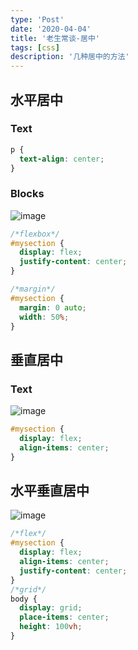 ```yaml
---
type: 'Post'
date: '2020-04-04'
title: '老生常谈-居中'
tags: [css]
description: '几种居中的方法'
---
```


## 水平居中

### Text

```css
p {
  text-align: center;
}
```

### Blocks

![image](https://cdn.jsdelivr.net/gh/manonicu/pics@master/images/20190125091332.png)

```css
/*flexbox*/
#mysection {
  display: flex;
  justify-content: center;
}

/*margin*/
#mysection {
  margin: 0 auto;
  width: 50%;
}
```

## 垂直居中

### Text

![image](https://cdn.jsdelivr.net/gh/manonicu/pics@master/images/20190125092037.png)

```css
#mysection {
  display: flex;
  align-items: center;
}
```

## 水平垂直居中

![image](https://cdn.jsdelivr.net/gh/manonicu/pics@master/images/20190125091735.png)

```css
/*flex*/
#mysection {
  display: flex;
  align-items: center;
  justify-content: center;
}
/*grid*/
body {
  display: grid;
  place-items: center;
  height: 100vh;
}
```
